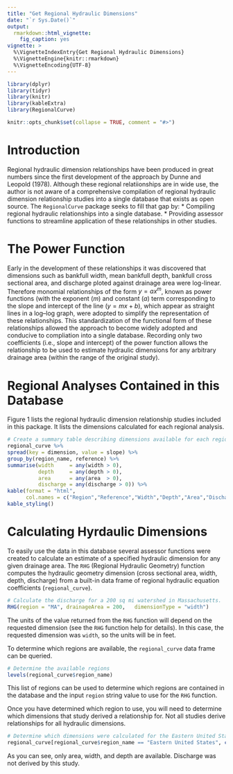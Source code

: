 ```yaml
---
title: "Get Regional Hydraulic Dimensions"
date: "`r Sys.Date()`"
output: 
  rmarkdown::html_vignette:
    fig_caption: yes
vignette: >
  %\VignetteIndexEntry{Get Regional Hydraulic Dimensions}
  %\VignetteEngine{knitr::rmarkdown}
  %\VignetteEncoding{UTF-8}
---
```


```r
library(dplyr)
library(tidyr)
library(knitr)
library(kableExtra)
library(RegionalCurve)

knitr::opts_chunk$set(collapse = TRUE, comment = "#>")
```

# Introduction
Regional hydraulic dimension relationships have been produced in great numbers since the first development of the approach by Dunne and Leopold (1978). Although these regional relatiionships are in wide use, the author is not aware of a comprehensive compilation of regional hydraulic dimension relationship studies into a single database that exists as open source. The `RegionalCurve` package seeks to fill that gap by:
* Compiling regional hydraulic relationships into a single database.
* Providing assessor functions to streamline application of these relationships in other studies.

# The Power Function
Early in the development of these relationships it was discovered that dimensions such as bankfull width, mean bankfull depth, bankfull cross sectional area, and discharge ploted against drainage area were log-linear. Therefore monomial relationships of the form $y=ax^m$, known as power functions (with the exponent ($m$) and constant ($a$) term corresponding to the slope and intercept of the line ($y = mx + b$), which appear as straight lines in a log–log graph, were adopted to simplify the representation of these relationships. This standardization of the functional form of these relationships allowed the approach to become widely adopted and conducive to compliation into a single database. Recording only two coefficients (i.e., slope and intercept) of the power function allows the relationship to be used to estimate hydraulic dimensions for any arbitrary drainage area (within the range of the original study). 

# Regional Analyses Contained in this Database
Figure 1 lists the regional hydraulic dimension relationship studies included in this package. It lists the dimensions calculated for each regional analysis. 

```r
# Create a summary table describing dimensions available for each region
regional_curve %>%
spread(key = dimension, value = slope) %>%
group_by(region_name, reference) %>%
summarise(width     = any(width > 0), 
          depth     = any(depth > 0), 
          area      = any(area  > 0),
          discharge = any(discharge > 0)) %>%
kable(format = "html", 
      col.names = c("Region","Reference","Width","Depth","Area","Discharge")) %>%
kable_styling()
```

# Calculating Hyrdaulic Dimensions
To easily use the data in this database several assessor functions were created to calculate an estimate of a specified hydraulic dimension for any given drainage area. The `RHG` (Regional Hydraulic Geometry) function computes the hydraulic geometry dimension (cross sectional area, width, depth, discharge) from a built-in data frame of regional hydraulic equation coefficients (`regional_curve`). 

```r
# Calculate the discharge for a 200 sq mi watershed in Massachusetts.
RHG(region = "MA", drainageArea = 200,   dimensionType = "width")
```

The units of the value returned from the `RHG` function will depend on the requested dimension (see the `RHG` function help for details). In this case, the requested dimension was `width`, so the units will be in feet. 

To determine which regions are available, the `regional_curve` data frame can be queried. 

```r
# Determine the available regions
levels(regional_curve$region_name)
```

This list of regions can be used to determine which regions are contained in the database and the input `region` string value to use for the `RHG` function. 


Once you have determined which region to use, you will need to determine which dimensions that study derived a relationship for. Not all studies derive relationships for all hydraulic dimensions. 

```r
# Determine which dimensions were calculated for the Eastern United States region
regional_curve[regional_curve$region_name == "Eastern United States", c("dimension")]
```

As you can see, only area, width, and depth are available. Discharge was not derived by this study. 

